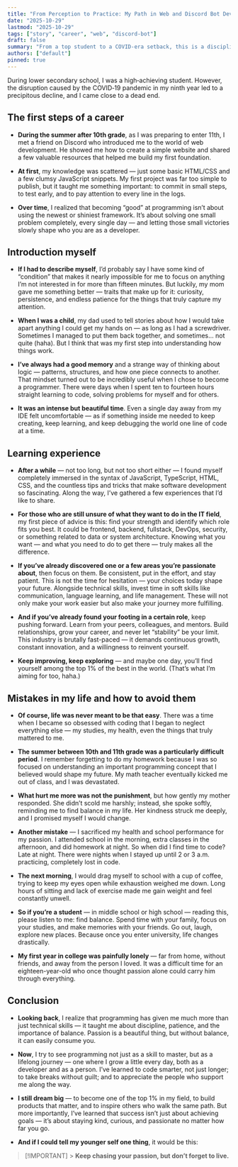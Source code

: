 ```yaml
---
title: "From Perception to Practice: My Path in Web and Discord Bot Development"
date: "2025-10-29"
lastmod: "2025-10-29"
tags: ["story", "career", "web", "discord-bot"]
draft: false
summary: "From a top student to a COVID-era setback, this is a disciplined journey into web and Discord bot development—about perseverance, balance, and steady growth."
authors: ["default"]
pinned: true
---
```


During lower secondary school, I was a high‑achieving student. However, the disruption caused by the COVID‑19 pandemic in my ninth year led to a precipitous decline, and I came close to a dead end.

## The first steps of a career

- **During the summer after 10th grade**, as I was preparing to enter 11th, I met a friend on Discord who introduced me to the world of web development. He showed me how to create a simple website and shared a few valuable resources that helped me build my first foundation.

- **At first**, my knowledge was scattered — just some basic HTML/CSS and a few clumsy JavaScript snippets. My first project was far too simple to publish, but it taught me something important: to commit in small steps, to test early, and to pay attention to every line in the logs.

- **Over time**, I realized that becoming “good” at programming isn’t about using the newest or shiniest framework. It’s about solving one small problem completely, every single day — and letting those small victories slowly shape who you are as a developer.

## Introduction myself

- **If I had to describe myself**, I’d probably say I have some kind of “condition” that makes it nearly impossible for me to focus on anything I’m not interested in for more than fifteen minutes. But luckily, my mom gave me something better — traits that make up for it: curiosity, persistence, and endless patience for the things that truly capture my attention.

- **When I was a child**, my dad used to tell stories about how I would take apart anything I could get my hands on — as long as I had a screwdriver. Sometimes I managed to put them back together, and sometimes… not quite (haha). But I think that was my first step into understanding how things work.

- **I’ve always had a good memory** and a strange way of thinking about logic — patterns, structures, and how one piece connects to another. That mindset turned out to be incredibly useful when I chose to become a programmer. There were days when I spent ten to fourteen hours straight learning to code, solving problems for myself and for others.

- **It was an intense but beautiful time**. Even a single day away from my IDE felt uncomfortable — as if something inside me needed to keep creating, keep learning, and keep debugging the world one line of code at a time.

## Learning experience

- **After a while** — not too long, but not too short either — I found myself completely immersed in the syntax of JavaScript, TypeScript, HTML, CSS, and the countless tips and tricks that make software development so fascinating. Along the way, I’ve gathered a few experiences that I’d like to share.

- **For those who are still unsure of what they want to do in the IT field**, my first piece of advice is this: find your strength and identify which role fits you best. It could be frontend, backend, fullstack, DevOps, security, or something related to data or system architecture. Knowing what you want — and what you need to do to get there — truly makes all the difference.

- **If you’ve already discovered one or a few areas you’re passionate about**, then focus on them. Be consistent, put in the effort, and stay patient. This is not the time for hesitation — your choices today shape your future. Alongside technical skills, invest time in soft skills like communication, language learning, and life management. These will not only make your work easier but also make your journey more fulfilling.

- **And if you’ve already found your footing in a certain role**, keep pushing forward. Learn from your peers, colleagues, and mentors. Build relationships, grow your career, and never let “stability” be your limit. This industry is brutally fast-paced — it demands continuous growth, constant innovation, and a willingness to reinvent yourself.

- **Keep improving, keep exploring** — and maybe one day, you’ll find yourself among the top 1% of the best in the world. (That’s what I’m aiming for too, haha.)

## Mistakes in my life and how to avoid them

- **Of course, life was never meant to be that easy**.
  There was a time when I became so obsessed with coding that I began to neglect everything else — my studies, my health, even the things that truly mattered to me.

- **The summer between 10th and 11th grade was a particularly difficult period**. I remember forgetting to do my homework because I was so focused on understanding an important programming concept that I believed would shape my future. My math teacher eventually kicked me out of class, and I was devastated.

- **What hurt me more was not the punishment**, but how gently my mother responded. She didn’t scold me harshly; instead, she spoke softly, reminding me to find balance in my life. Her kindness struck me deeply, and I promised myself I would change.

- **Another mistake** — I sacrificed my health and school performance for my passion. I attended school in the morning, extra classes in the afternoon, and did homework at night. So when did I find time to code? Late at night. There were nights when I stayed up until 2 or 3 a.m. practicing, completely lost in code.

- **The next morning**, I would drag myself to school with a cup of coffee, trying to keep my eyes open while exhaustion weighed me down. Long hours of sitting and lack of exercise made me gain weight and feel constantly unwell.

- **So if you’re a student** — in middle school or high school — reading this, please listen to me: find balance. Spend time with your family, focus on your studies, and make memories with your friends. Go out, laugh, explore new places. Because once you enter university, life changes drastically.

- **My first year in college was painfully lonely** — far from home, without friends, and away from the person I loved. It was a difficult time for an eighteen-year-old who once thought passion alone could carry him through everything.

## Conclusion

- **Looking back**, I realize that programming has given me much more than just technical skills — it taught me about discipline, patience, and the importance of balance. Passion is a beautiful thing, but without balance, it can easily consume you.

- **Now**, I try to see programming not just as a skill to master, but as a lifelong journey — one where I grow a little every day, both as a developer and as a person. I’ve learned to code smarter, not just longer; to take breaks without guilt; and to appreciate the people who support me along the way.

- **I still dream big** — to become one of the top 1% in my field, to build products that matter, and to inspire others who walk the same path. But more importantly, I’ve learned that success isn’t just about achieving goals — it’s about staying kind, curious, and passionate no matter how far you go.

- **And if I could tell my younger self one thing**, it would be this:

> [!IMPORTANT] > **Keep chasing your passion, but don’t forget to live.**
